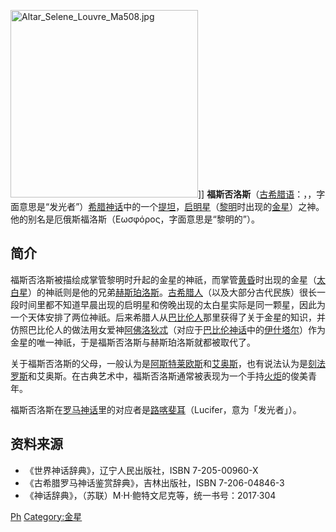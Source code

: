 [[File:Altar_Selene_Louvre_Ma508.jpg|300px]]]]
'''福斯否洛斯'''（[[古希腊语|古希腊语]]：{{lang|grc|Φωσφόρος}}，{{lang-en|Phosphorus}}，字面意思是“发光者”）[[希腊神话|希腊神话]]中的一个[[提坦|提坦]]，[[启明星|启明星]]（[[黎明|黎明]]时出现的[[金星|金星]]）之神。他的别名是厄俄斯福洛斯（Εωσφόρος，字面意思是“黎明的”）。

==简介==
福斯否洛斯被描绘成掌管黎明时升起的金星的神祇，而掌管[[黄昏|黄昏]]时出现的金星（[[太白星|太白星]]）的神祇则是他的兄弟[[赫斯珀洛斯|赫斯珀洛斯]]。[[古希腊|古希腊人]]（以及大部分古代民族）很长一段时间里都不知道早晨出现的启明星和傍晚出现的太白星实际是同一颗星，因此为一个天体安排了两位神祇。后来希腊人从[[巴比伦人|巴比伦人]]那里获得了关于金星的知识，并仿照巴比伦人的做法用女爱神[[阿佛洛狄忒|阿佛洛狄忒]]（对应于[[巴比伦神话|巴比伦神话]]中的[[伊什塔尔|伊什塔尔]]）作为金星的唯一神祇，于是福斯否洛斯与赫斯珀洛斯就都被取代了。

关于福斯否洛斯的父母，一般认为是[[阿斯特赖俄斯|阿斯特莱欧斯]]和[[厄俄斯|艾奥斯]]，也有说法认为是[[刻法罗斯|刻法罗斯]]和艾奥斯。在古典艺术中，福斯否洛斯通常被表现为一个手持[[火炬|火炬]]的俊美青年。

福斯否洛斯在[[罗马神话|罗马神话]]里的对应者是[[路西法#古希臘羅馬時代的路西法|路喀斐耳]]（Lucifer，意为「发光者」）。

==资料来源== 
*《世界神话辞典》，辽宁人民出版社，ISBN 7-205-00960-X 
*《古希腊罗马神话鉴赏辞典》，吉林出版社，ISBN 7-206-04846-3
*《神话辞典》，（苏联）M·H·鲍特文尼克等，统一书号：2017·304 

{{提坦}}
{{希臘神話諸神}}
{{希臘宗教}}
[[Category:提坦|Ph]]
[[Category:金星|Category:金星]]